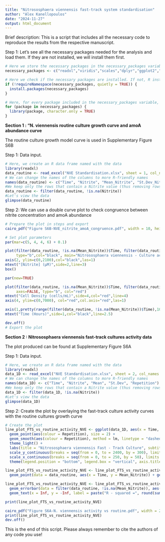 ---
title: "Nitrososphaera viennensis fast-track system standardisation"
author: "Alex Kanellopoulos"
date: "2024-11-27"
output: html_document
---

Brief description: This is a script that includes all the necessary code to reproduce the results from the respective manuscript. 

Step 1: Let's see all the necessary packages needed for the analysis and load them. If they are not installed, we will install them first. 

```{r Library Installation and Loading, echo=TRUE, message=FALSE, warning=FALSE}
# Here we store the necessary packages in the necessary_packages variable
necessary_packages <- c("readxl","viridis","scales","dplyr","ggplot2","agricolae","sicegar","patchwork","gridExtra","rstatix", "tibble")

# Here we check if the necessary packages are installed. If not, R installs them 
if (!requireNamespace(necessary_packages, quietly = TRUE)) {
  install.packages(necessary_packages)
}

# Here, for every package included in the necessary_packages variable, R will load it. The character.only = TRUE ensures that library() will try to interpret the package names as characters (as it needs for it to work) 
for (package in necessary_packages) {
  library(package, character.only = TRUE)
}
```

**Section 1 : "N. viennensis routine culture growth curve and amoA abundance curve**

The routine culture growth model curve is used in Supplementary Figure S6Β 

Step 1: Data input.

```{r Data import and pre-processing, echo=TRUE}
# Here, we create an R data frame named with the data
library(readxl)
data_routine <- read_excel("NVE Standardisation.xlsx", sheet = 1, col_names = TRUE)
# We can change the names of the columns to more R-friendly names
names(data_routine) <- c("Time", "Nitrite", "Mean_Nitrite", "St.Dev_Nitrite", "Cells", "Mean_Cells","St.Dev_Cells")
#We keep only the rows that contain a Nitrite value (thus removing rows that are left blank to make life easier when viewing the .xlsx file)
data_routine <- filter(data_routine, !is.na(Nitrite))
#Let's view the data
glimpse(data_routine)
```

Step 2: We can use a double curve plot to check congruence between nitrite concentration and amoA abundance

```{r echo=TRUE, message=FALSE, warning=FALSE}
# Prepare the plot in steps and export
cairo_pdf("Figure S6B-NVE_nitrite_amoA_congruence.pdf", width = 10, height = 8)

# Set plot parameters
par(mar=c(5, 4, 4, 6) + 0.1)

plot(filter(data_routine, !is.na(Mean_Nitrite))$Time, filter(data_routine, !is.na(Mean_Nitrite))$Mean_Nitrite, pch=16, axes=FALSE, ylim=c(0,2100), xlab="", ylab="", 
     type="b",col="black", main="Nitrososphaera viennensis - Culture activity compared to flow cytometry data")
axis(2, ylim=c(0,2100),col="black",las=1)  
mtext("[Nitrite] (μM)",side=2,line=3)
box()

par(new=TRUE)

plot(filter(data_routine, !is.na(Mean_Nitrite))$Time, filter(data_routine, !is.na(Mean_Nitrite))$Mean_Cells,  xlab="", ylab="", ylim=c(4E+04,3.5E+07), 
     axes=FALSE, type="b", col="red")
mtext("Cell Density (cells/mL)",side=4,col="red",line=4) 
axis(4, ylim=c(0,7000), col="red",col.axis="red",las=1)

axis(1,pretty(range(filter(data_routine, !is.na(Mean_Nitrite))$Time),10))
mtext("Time (Hours)",side=1,col="black",line=2.5)  

dev.off()
# Export the plot

```

**Section 2 : Nitrososphaera viennensis fast-track cultures activity data**

The plot produced can be found at Supplementary Figure S6A

Step 1: Data input.

```{r Data import and pre-processing, echo=TRUE}
# Here, we create an R data frame named with the data
library(readxl)
data_1D <- read_excel("NVE Standardisation.xlsx", sheet = 2, col_names = TRUE)
# We can change the names of the columns to more R-friendly names
names(data_1D) <- c("Time", "Nitrite", "Mean", "St.Dev", "Repetition")
#We keep only the rows that contain a Nitrite value (thus removing rows that are left blank to make life easier when viewing the .xlsx file)
data_1D <- filter(data_1D, !is.na(Nitrite))
#Let's view the data
glimpse(data_1D)
```

Step 2: Create the plot by overlaying the fast-track culture activity curves with the routine cultures growth curve

```{r Data import and pre-processing, echo=TRUE}
# Create the plot 
line_plot_FTS_vs_routine_activity_NVE <- ggplot(data_1D, aes(x = Time, y = Nitrite)) +
  geom_point(aes(colour = Repetition), size = 2) + 
  geom_smooth(aes(colour = Repetition), method = lm, linetype = "dashed", linewidth = 2, se = F, fullrange = T) + 
  theme_light() + 
  labs(title = "Nitrososphaera viennensis Fast - Track Culture", subtitle = "Linear Regression compared to the growth model for the Routine culture", x = "Time (Hours)", y = "[Nitrite] (μM)") + 
  scale_y_continuous(breaks = seq(from = 0, to = 2400, by = 300), limits = c(0,2400)) +
  scale_x_continuous(breaks = seq(from = 0, to = 250, by = 50), limits = c(0,250)) +
  theme(legend.position = "bottom", legend.box = "vertical", axis.title = element_text(size = 28), axis.text = element_text(size = 24), legend.text = element_text(size = 20), legend.title = element_text(size = 20)) + scale_color_manual(values = c("1st" = "#840084", "2nd" = "#b200b2", "3rd" = "#ff6bff", "Routine Culture" = "#006b6b"), name = "Culture")

line_plot_FTS_vs_routine_activity_NVE <- line_plot_FTS_vs_routine_activity_NVE + 
  geom_point(data = data_routine, aes(x = Time, y = Mean_Nitrite)) + geom_line(data = filter(data_routine, !is.na(Mean_Nitrite)), aes(x = Time, y = Mean_Nitrite, colour = "Routine Culture"), linewidth = 1) 

line_plot_FTS_vs_routine_activity_NVE <- line_plot_FTS_vs_routine_activity_NVE + 
  geom_errorbar(data = filter(data_routine, !is.na(Mean_Nitrite)), aes(x = Time, ymin = Mean_Nitrite - St.Dev_Nitrite, ymax = Mean_Nitrite + St.Dev_Nitrite), colour = "#006b6b", width = 1.5) + 
  geom_text(x = Inf, y = -Inf, label = paste("R - squared =", round(summary(lm(Nitrite~Time, data_1D))$adj.r.squared,4)), colour = "magenta4", size = 10, hjust = 1.1, vjust = -2) 

print(line_plot_FTS_vs_routine_activity_NVE)

cairo_pdf("Figure S6A-N. viennensis activity vs routine.pdf", width = 24, height = 12, onefile = T)
print(line_plot_FTS_vs_routine_activity_NVE)
dev.off()


```

This is the end of this script. 
Please always remember to cite the authors of any code you use!
